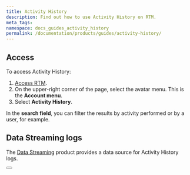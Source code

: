 ```yaml
---
title: Activity History
description: Find out how to use Activity History on RTM.
meta_tags: 
namespace: docs_guides_activity_history
permalink: /documentation/products/guides/activity-history/
---
```



## Access

To access Activity History:

1. [Access RTM](https://manager.azion.com/).
2. On the upper-right corner of the page, select the avatar menu. This is the **Account menu**.
3. Select **Activity History**.

In the **search field**, you can filter the results by activity performed or by a user, for example.

## Data Streaming logs

The [Data Streaming](/en/documentation/products/data-streaming/) product provides a data source for Activity History logs.

<Button href="/en/documentation/products/guides/use-data-streaming/" text="use data streaming"></Button>
